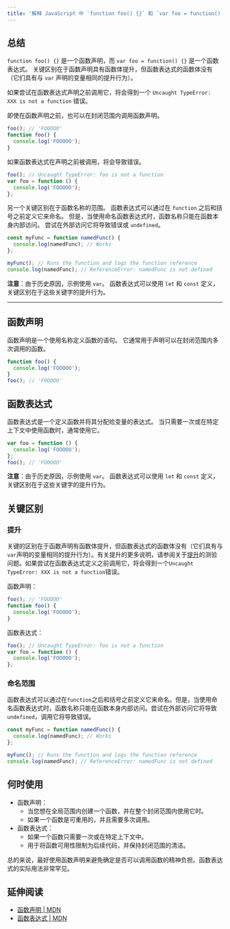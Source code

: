 ```yaml
---
title: '解释 JavaScript 中 `function foo() {}` 和 `var foo = function() {}` 之间 `foo` 的用法差异'
---
```


## 总结

`function foo() {}` 是一个函数声明，而 `var foo = function() {}` 是一个函数表达式。 关键区别在于函数声明具有函数体提升，但函数表达式的函数体没有（它们具有与 `var` 声明的变量相同的提升行为）。

如果尝试在函数表达式声明之前调用它，将会得到一个 `Uncaught TypeError: XXX is not a function` 错误。

即使在函数声明之前，也可以在封闭范围内调用函数声明。

```js live
foo(); // 'FOOOOO'
function foo() {
  console.log('FOOOOO');
}
```

如果函数表达式在声明之前被调用，将会导致错误。

```js live
foo(); // Uncaught TypeError: foo is not a function
var foo = function () {
  console.log('FOOOOO');
};
```

另一个关键区别在于函数名称的范围。 函数表达式可以通过在 `function` 之后和括号之前定义它来命名。 但是，当使用命名函数表达式时，函数名称只能在函数本身内部访问。 尝试在外部访问它将导致错误或 `undefined`。

```js live
const myFunc = function namedFunc() {
  console.log(namedFunc); // Works
};

myFunc(); // Runs the function and logs the function reference
console.log(namedFunc); // ReferenceError: namedFunc is not defined
```

**注意**：由于历史原因，示例使用 `var`。 函数表达式可以使用 `let` 和 `const` 定义，关键区别在于这些关键字的提升行为。

***

## 函数声明

函数声明是一个使用名称定义函数的语句。 它通常用于声明可以在封闭范围内多次调用的函数。

```js live
function foo() {
  console.log('FOOOOO');
}
foo(); // 'FOOOOO'
```

## 函数表达式

函数表达式是一个定义函数并将其分配给变量的表达式。 当只需要一次或在特定上下文中使用函数时，通常使用它。

```js live
var foo = function () {
  console.log('FOOOOO');
};
foo(); // 'FOOOOO'
```

**注意**：由于历史原因，示例使用 `var`。 函数表达式可以使用 `let` 和 `const` 定义，关键区别在于这些关键字的提升行为。

## 关键区别

### 提升

关键的区别在于函数声明有函数体提升，但函数表达式的函数体没有（它们具有与`var`声明的变量相同的提升行为）。有关提升的更多说明，请参阅关于[提升](/questions/quiz/explain-hoisting)的测验问题。如果尝试在函数表达式定义之前调用它，将会得到一个`Uncaught TypeError: XXX is not a function`错误。

函数声明：

```js live
foo(); // 'FOOOOO'
function foo() {
  console.log('FOOOOO');
}
```

函数表达式：

```js live
foo(); // Uncaught TypeError: foo is not a function
var foo = function () {
  console.log('FOOOOO');
};
```

### 命名范围

函数表达式可以通过在`function`之后和括号之前定义它来命名。但是，当使用命名函数表达式时，函数名称只能在函数本身内部访问。尝试在外部访问它将导致`undefined`，调用它将导致错误。

```js live
const myFunc = function namedFunc() {
  console.log(namedFunc); // Works
};

myFunc(); // Runs the function and logs the function reference
console.log(namedFunc); // ReferenceError: namedFunc is not defined
```

## 何时使用

* 函数声明：
  * 当您想在全局范围内创建一个函数，并在整个封闭范围内使用它时。
  * 如果一个函数是可重用的，并且需要多次调用。
* 函数表达式：
  * 如果一个函数只需要一次或在特定上下文中。
  * 用于将函数可用性限制为后续代码，并保持封闭范围的清洁。

总的来说，最好使用函数声明来避免确定是否可以调用函数的精神负担。函数表达式的实际用法非常罕见。

## 延伸阅读

* [函数声明 | MDN](https://developer.mozilla.org/en-US/docs/Web/JavaScript/Reference/Statements/function)
* [函数表达式 | MDN](https://developer.mozilla.org/en-US/docs/Web/JavaScript/Reference/Operators/function)
